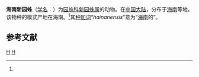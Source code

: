 {{Speciesbox
| taxon = Neoscona hainanensis
| authority = Yin et Wang, 1990<ref name='id13699'>{{cite web| url =http://www.bioinfo.cn/db05/BjdwSpecies.php?action=view&id=13699| title =海南新园蛛| work =《中国动物物种编目数据库》| publisher =中国科学院微生物研究所| author =中国科学院动物研究所| accessdate =2009-04-28| deadurl =yes| archiveurl =https://web.archive.org/web/20160305043635/http://www.bioinfo.cn/db05/BjdwSpecies.php?action=view&id=13699| archivedate =2016-03-05}}</ref>
}}

'''海南新园蛛'''（[[学名|学名]]：{{lang|la|''Neoscona hainanensis''}}）为[[园蛛科|园蛛科]][[新园蛛属|新园蛛属]]的动物。在[[中国大陆|中国大陆]]，分布于[[海南|海南]]等地。该物种的模式产地在海南。<ref name='id13699'/>其[[种加词|种加词]]“''hainanensis''”意为“[[海南|海南]]的”。

== 参考文献 ==
{{reflist}}

{{taxonbar}}
[[Category:_1990年描述的动物|H]]
[[Category:新园蛛属|H]]